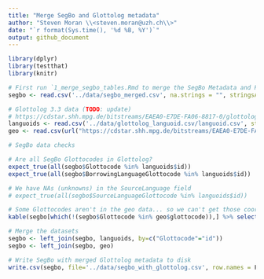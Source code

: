 ```yaml
---
title: "Merge SegBo and Glottolog metadata"
author: "Steven Moran \\<steven.moran@uzh.ch\\>"
date: "`r format(Sys.time(), '%d %B, %Y')`"
output: github_document
---
```


```r
library(dplyr)
library(testthat)
library(knitr)
```

```r
# First run `1_merge_segbo_tables.Rmd to merge the SegBo Metadata and Phoneme tables
segbo <- read.csv('../data/segbo_merged.csv', na.strings = "", stringsAsFactors = FALSE)
```

```r
# Glottolog 3.3 data (TODO: update)
# https://cdstar.shh.mpg.de/bitstreams/EAEA0-E7DE-FA06-8817-0/glottolog_languoid.csv.zip
languoids <- read.csv('../data/glottolog_languoid.csv/languoid.csv', stringsAsFactors = FALSE) 
geo <- read.csv(url("https://cdstar.shh.mpg.de/bitstreams/EAEA0-E7DE-FA06-8817-0/languages_and_dialects_geo.csv"), stringsAsFactors = FALSE)
```

```r
# SegBo data checks

# Are all SegBo Glottocodes in Glottolog?
expect_true(all(segbo$Glottocode %in% languoids$id))
expect_true(all(segbo$BorrowingLanguageGlottocode %in% languoids$id))

# We have NAs (unknowns) in the SourceLanguage field
# expect_true(all(segbo$SourceLanguageGlottocode %in% languoids$id))

# Some Glottocodes aren't in the geo data... so we can't get those coordinates.
kable(segbo[which(!(segbo$Glottocode %in% geo$glottocode)),] %>% select(InventoryID, BorrowingLanguageGlottocode) %>% distinct())
```

```r
# Merge the datasets
segbo <- left_join(segbo, languoids, by=c("Glottocode"="id"))
segbo <- left_join(segbo, geo)
```

```r
# Write SegBo with merged Glottolog metadata to disk
write.csv(segbo, file='../data/segbo_with_glottolog.csv', row.names = F)
```

